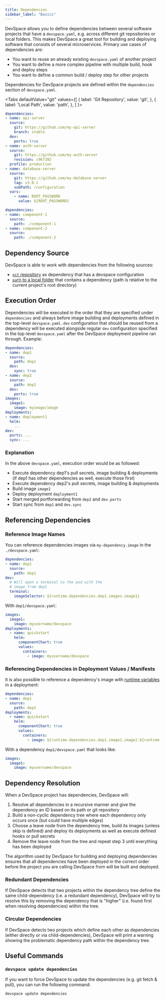 ```yaml
---
title: Dependencies
sidebar_label: "Basics"
---
```



DevSpace allows you to define dependencies between several software projects that have a `devspace.yaml`, e.g. across different git repositories or local folders. This makes DevSpace a great tool for building and deploying software that consists of several microservices. Primary use cases of dependencies are:

- You want to reuse an already existing `devspace.yaml` of another project
- You want to define a more complex pipeline with multiple build, hook and deploy steps
- You want to define a common build / deploy step for other projects

Dependencies for DevSpace projects are defined within the `dependencies` section of `devspace.yaml`.

<Tabs
  defaultValue="git"
  values={[
    { label: 'Git Repository', value: 'git', },
    { label: 'Local Path', value: 'path', },
  ]
}>
<TabItem value="git">

```yaml
dependencies:
- name: api-server
  source:
    git: https://github.com/my-api-server
    branch: stable
  dev:
    ports: true
- name: auth-server
  source:
    git: https://github.com/my-auth-server
    revision: c967392
  profile: production
- name: database-server
  source:
    git: https://github.com/my-database-server
    tag: v3.0.1
    subPath: /configuration
  vars:
    - name: ROOT_PASSWORD
      value: ${ROOT_PASSWORD}
```

</TabItem>
<TabItem value="path">

```yaml
dependencies:
- name: component-1
  source:
    path: ./component-1
- name: component-2
  source:
    path: ./component-2
```

</TabItem>
</Tabs>

## Dependency Source
DevSpace is able to work with dependencies from the following sources:
- [`git` repository](../../configuration/dependencies/git-repository.mdx) as dependency that has a devspace configuration
- [`path` to a local folder](../../configuration/dependencies/local-folder.mdx) that contains a dependency (path is relative to the current project's root directory)


## Execution Order

Dependencies will be executed in the order that they are specified under `dependencies` and always before image building and deployments defined in the top-level `devspace.yaml`. `dev` configuration that should be reused from a dependency will be executed alongside regular `dev` configuration specified in the top-level `devspace.yaml` after the DevSpace deployment pipeline ran through. Example:
```yaml
dependencies:
- name: dep1
  source:
    path: dep1
  dev:
    sync: true
- name: dep2
  source:
    path: dep2
  dev:
    ports: true
images:
  image1:
    image: myimage/image
deployments:
- name: deployment1
  helm:
    ...
dev:
  ports: ...
  sync: ...
```

### Explanation
In the above `devspace.yaml`, execution order would be as followed:
* Execute dependency dep1's pull secrets, image building & deployments (if dep1 has other dependencies as well, execute those first)
* Execute dependency dep2's pull secrets, image building & deployments
* Build image `image1`
* Deploy deployment `deployment1`
* Start merged portforwarding from `dep2` and `dev.ports`
* Start sync from `dep1` and `dev.sync`

## Referencing Dependencies

### Reference Image Names
You can reference dependencies images via `my-dependency.image` in the `./devspace.yaml`:
```yaml
dependencies:
- name: dep1
  source:
    path: dep1
dev:
  # Will open a terminal to the pod with the
  # image from dep1
  terminal:
    imageSelector: ${runtime.dependencies.dep1.images.image1}
```

With `dep1/devspace.yaml`:
```yaml
images:
  image1:
    image: myusername/devspace
deployments:
  - name: quickstart
    helm:
      componentChart: true
      values:
        containers:
          - image: myusername/devspace
```

### Referencing Dependencies in Deployment Values / Manifests

It is also possible to reference a dependency's image with [runtime variables](../variables/built-in.mdx) in a deployment:
```yaml
dependencies:
- name: dep1
  source:
    path: dep1
deployments:
  - name: quickstart
    helm:
      componentChart: true
      values:
        containers:
          - image: ${runtime.dependencies.dep1.image1.image}:${runtime.dependencies.dep1.image1.tag} # -> replaced with 'myusername/devspace:xxxx'
```

With a dependency `dep1/devspace.yaml` that looks like:
```yaml
images:
  image1:
    image: myusername/devspace
```

## Dependency Resolution
When a DevSpace project has dependencies, DevSpace will:

1. Resolve all dependencies in a recursive manner and give the dependency an ID based on its path or git repository
2. Build a non-cyclic dependency tree where each dependency only occurs once (but could have multiple edges)
3. Choose a leave node from the dependency tree, build its images (unless skip is defined) and deploy its deployments as well as execute defined hooks or pull secrets
4. Remove the leave node from the tree and repeat step 3 until everything has been deployed

The algorithm used by DevSpace for building and deploying dependencies ensures that all dependencies have been deployed in the correct order before the project you are calling DevSpace from will be built and deployed.

### Redundant Dependencies
If DevSpace detects that two projects within the dependency tree define the same child-dependency (i.e. a redundant dependency), DevSpace will try to resolve this by removing the dependency that is "higher" (i.e. found first when resolving dependencies) within the tree.

### Circular Dependencies
If DevSpace detects two projects which define each other as dependencies (either directly or via child-dependencies), DevSpace will print a warning showing the problematic dependency path within the dependency tree.

## Useful Commands

### `devspace update dependencies`
If you want to force DevSpace to update the dependencies (e.g. git fetch & pull), you can run the following command:
```bash
devspace update dependencies
```
